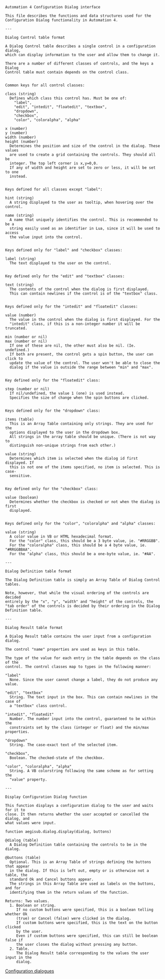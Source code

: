 {{todo|Wikify this... but save it for last because nobody really care too much about it, it's still buggy and all the docs really are here anyway.}}

<pre>Automation 4 Configuration Dialog interface

This file describes the functions and data structures used for the
Configuration Dialog functionality in Automation 4.

---

Dialog Control table format

A Dialog Control table describes a single control in a configuration dialog,
which can display information to the user and allow them to change it.

There are a number of different classes of controls, and the keys a Dialog
Control table must contain depends on the control class.


Common keys for all control classes:

class (string)
  Defines which class this control has. Must be one of:
    "label",
    "edit", "intedit", "floatedit", "textbox",
    "dropdown",
    "checkbox",
    "color", "coloralpha", "alpha"

x (number)
y (number)
width (number)
height (number)
  Determines the position and size of the control in the dialog. These values
  are used to create a grid containing the controls. They should all be
  integer. The top left corner is x,y=0,0.
  If any of width and height are set to zero or less, it will be set to one
  instead.


Keys defined for all classes except "label":

hint (string)
  A string displayed to the user as tooltip, when hovering over the control.

name (string)
  A name that uniquely identifies the control. This is recommended to be a
  string easily used as an identifier in Lua, since it will be used to access
  the value input into the control.


Keys defined only for "label" and "checkbox" classes:

label (string)
  The text displayed to the user on the control.


Key defined only for the "edit" and "textbox" classes:

text (string)
  The contents of the control when the dialog is first displayed.
  This can contain newlines if the control is of the "textbox" class.


Keys defined only for the "intedit" and "floatedit" classes:

value (number)
  The value in the control when the dialog is first displayed. For the
  "intedit" class, if this is a non-integer number it will be truncated.

min (number or nil)
max (number or nil)
  If one of these are nil, the other must also be nil. (Ie. undefined.)
  If both are present, the control gets a spin button, the user can click to
  update the value of the control. The user won't be able to close the
  dialog if the value is outside the range between "min" and "max".
  

Key defined only for the "floatedit" class:

step (number or nil)
  If nil/undefined, the value 1 (one) is used instead.
  Specifies the size of change when the spin buttons are clicked.


Keys defined only for the "dropdown" class:

items (table)
  This is an Array Table containing only strings. They are used for the
  options displayed to the user in the dropdown box.
  All strings in the array table should be unique. (There is not way to
  distinguish non-unique strings from each other.)

value (string)
  Determines which item is selected when the dialog id first displayed. If
  this is not one of the items specified, no item is selected. This is case-
  sensitive.


Key defined only for the "checkbox" class:

value (boolean)
  Determines whether the checkbox is checked or not when the dialog is first
  displayed.


Keys defined only for the "color", "coloralpha" and "alpha" classes:

value (string)
  A color value in VB or HTML hexadecimal format.
  For the "color" class, this should be a 3 byte value, ie. "#RRGGBB".
  For the "coloralpha" class, this should be a 4 byte value, ie. "#RRGGBBAA".
  For the "alpha" class, this should be a one-byte value, ie. "#AA".

---

Dialog Definition table format

The Dialog Definition table is simply an Array Table of Dialog Control tables.

Note, however, that while the visual ordering of the controls are decided
entirely by the "x", "y", "width" and "height" of the controls, the
"tab order" of the controls is decided by their ordering in the Dialog
Definition table.

---

Dialog Result table format

A Dialog Result table contains the user input from a configuration dialog.

The control "name" properties are used as keys in this table.

The type of the value for each entry in the table depends on the class of the
control. The control classes map to types in the following manner:

"label"
  None. Since the user cannot change a label, they do not produce any value.

"edit", "textbox"
  String. The text input in the box. This can contain newlines in the case of
  a "textbox" class control.

"intedit", "floatedit"
  Number. The number input into the control, guaranteed to be within the
  constraints set by the class (integer or float) and the min/max properties.

"dropdown"
  String. The case-exact text of the selected item.

"checkbox",
  Boolean. The checked-state of the checkbox.

"color", "coloralpha", "alpha"
  String. A VB colorstring following the same scheme as for setting the
  "value" property.

---

Display Configuration Dialog function

This function displays a configuration dialog to the user and waits for it to
close. It then returns whether the user accepted or cancelled the dialog, and
what values were input.

function aegisub.dialog.display(dialog, buttons)

@dialog (table)
  A Dialog Definition table containing the controls to be in the dialog.

@buttons (table)
  Optional. This is an Array Table of strings defining the buttons that appear
  in the dialog. If this is left out, empty or is otherwise not a table, the
  standard Ok and Cancel buttons appear.
  The strings in this Array Table are used as labels on the buttons, and for
  identifying them in the return values of the function.

Returns: Two values.
  1. Boolean or string.
     If no custom buttons were specified, this is a boolean telling whether Ok
     (true) or Cancel (false) were clicked in the dialog.
     If custom buttons were specified, this is the text on the button clicked
     by the user.
	 Even if custom buttons were specified, this can still be boolean false if
	 the user closes the dialog without pressing any button.
  2. Table.
     The Dialog Result table corresponding to the values the user input in the
     dialog.</pre>

{{Automation navbox}}

[[Category:Lua Reference|Configuration dialogues]]